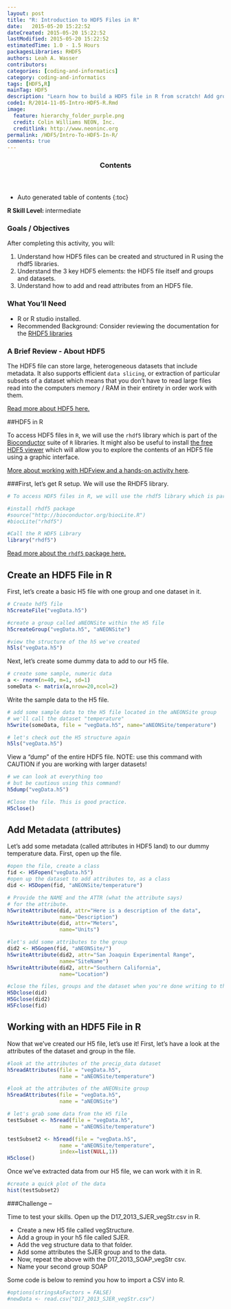 ```yaml
---
layout: post
title: "R: Introduction to HDF5 Files in R"
date:   2015-05-20 15:22:52
dateCreated: 2015-05-20 15:22:52
lastModified: 2015-05-20 15:22:52
estimatedTime: 1.0 - 1.5 Hours
packagesLibraries: RHDF5
authors: Leah A. Wasser
contributors:
categories: [coding-and-informatics]
category: coding-and-informatics
tags: [HDF5,R]
mainTag: HDF5
description: "Learn how to build a HDF5 file in R from scratch! Add groups,  datasets and attributes. Read data out from the file."
code1: R/2014-11-05-Intro-HDF5-R.Rmd
image:
  feature: hierarchy_folder_purple.png
  credit: Colin Williams NEON, Inc.
  creditlink: http://www.neoninc.org
permalink: /HDF5/Intro-To-HDF5-In-R/
comments: true
---
```


<section id="table-of-contents" class="toc">
  <header>
    <h3 >Contents</h3>
  </header>
<div id="drawer" markdown="1">
*  Auto generated table of contents
{:toc}
</div>
</section><!-- /#table-of-contents -->

<div id="objectives">
<strong>R Skill Level: </strong> intermediate

<h3>Goals / Objectives</h3>
After completing this activity, you will:
<ol>
<li>Understand how HDF5 files can be created and structured in R using the rhdf5 libraries. </li>
<li>Understand the 3 key HDF5 elements: the HDF5 file itself and groups and datasets.</li>
<li>Understand how to add and read attributes from an HDF5 file.</li>
</ol>

<h3>What You'll Need</h3>
<ul>
<li>R or R studio installed.</li>
<li>Recommended Background: Consider reviewing the documentation for the <a href="http://www.bioconductor.org/packages/release/bioc/manuals/rhdf5/man/rhdf5.pdf" target="_blank">RHDF5 libraries</a></li>
</ul>
</div>

### A Brief Review - About HDF5
The HDF5 file can store large, heterogeneous datasets that include metadata. It also supports efficient `data slicing`, or extraction of particular subsets of a dataset which means that you don't have to read  large files read into the computers memory / RAM in their entirety in order work with them. 

[Read more about HDF5 here.]({{ site.baseurl }}/HDF5/About/)

##HDF5 in R

To access HDF5 files in `R`, we will use the `rhdf5` library which is part of the <a href="http://www.bioconductor.org" target="_blank">Bioconductor</a> suite of `R` libraries. It might also be useful to install <a href="http://www.hdfgroup.org/products/java/hdfview/" target="_blank">the free HDF5 viewer</a> which will allow you to explore the contents of an HDF5 file using a graphic interface.

[More about working with HDFview and a hands-on activity here]({{ site.baseurl }}/HDF5/Exploring-Data-HDFView/).


###First, let's get R setup. We will use the RHDF5 library.

```r

# To access HDF5 files in R, we will use the rhdf5 library which is part of the Bioconductor suite of R libraries.

#install rhdf5 package
#source("http://bioconductor.org/biocLite.R")
#biocLite("rhdf5")

#Call the R HDF5 Library
library("rhdf5")

```

<a href="http://www.bioconductor.org/packages/release/bioc/vignettes/rhdf5/inst/doc/rhdf5.pdf" target="_blank">Read more about the `rhdf5` package here.</a>

## Create an HDF5 File in R

First, let's create a basic H5 file with one group and one dataset in it. 

```r

# Create hdf5 file
h5createFile("vegData.h5")

#create a group called aNEONSite within the H5 file
h5createGroup("vegData.h5", "aNEONSite")

#view the structure of the h5 we've created
h5ls("vegData.h5")
```

Next, let's create some dummy data to add to our H5 file.

```r
# create some sample, numeric data 
a <- rnorm(n=40, m=1, sd=1) 
someData <- matrix(a,nrow=20,ncol=2)
```

Write the sample data to the H5 file.

```r

# add some sample data to the H5 file located in the aNEONSite group
# we'll call the dataset "temperature"
h5write(someData, file = "vegData.h5", name="aNEONSite/temperature")

# let's check out the H5 structure again
h5ls("vegData.h5")

```

View a "dump" of the entire HDF5 file. NOTE: use this command with CAUTION if you
are working with larger datasets!

``` r

# we can look at everything too 
# but be cautious using this command!
h5dump("vegData.h5")

#Close the file. This is good practice.
H5close()

```


## Add Metadata (attributes)

Let's add some metadata (called attributes in HDF5 land) to our dummy temperature
data. First, open up the file.

```r

#open the file, create a class
fid <- H5Fopen("vegData.h5")
#open up the dataset to add attributes to, as a class
did <- H5Dopen(fid, "aNEONSite/temperature")

# Provide the NAME and the ATTR (what the attribute says) 
# for the attribute.
h5writeAttribute(did, attr="Here is a description of the data",
                 name="Description")
h5writeAttribute(did, attr="Meters",
                 name="Units")

```
``` r
#let's add some attributes to the group
did2 <- H5Gopen(fid, "aNEONSite/")
h5writeAttribute(did2, attr="San Joaquin Experimental Range",
                 name="SiteName")
h5writeAttribute(did2, attr="Southern California",
                 name="Location")

#close the files, groups and the dataset when you're done writing to them!
H5Dclose(did)
H5Gclose(did2)
H5Fclose(fid)

```

## Working with an HDF5 File in R

Now that we've created our H5 file, let's use it! First, let's have a look at 
the attributes of the dataset and group in the file.

```r

#look at the attributes of the precip_data dataset
h5readAttributes(file = "vegData.h5", 
                 name = "aNEONSite/temperature")

#look at the attributes of the aNEONsite group
h5readAttributes(file = "vegData.h5", 
                 name = "aNEONSite")

# let's grab some data from the H5 file
testSubset <- h5read(file = "vegData.h5", 
                 name = "aNEONSite/temperature")

testSubset2 <- h5read(file = "vegData.h5", 
                 name = "aNEONSite/temperature",
                 index=list(NULL,1))
H5close()


```
Once we've extracted data from our H5 file, we can work with it
in R. 

``` r

#create a quick plot of the data
hist(testSubset2)

```

###Challenge -- 

Time to test your skills. Open up the D17_2013_SJER_vegStr.csv in R. 

* Create a new H5 file called vegStructure.
* Add a group in your h5 file called SJER. 
* Add the veg structure data to that folder.
* Add some attributes the SJER group and to the data. 
* Now, repeat the above with the D17_2013_SOAP_vegStr csv.
* Name your second group SOAP

Some code is below to remind you how to import a CSV into R.

```r

#options(stringsAsFactors = FALSE)
#newData <- read.csv("D17_2013_SJER_vegStr.csv")

```


